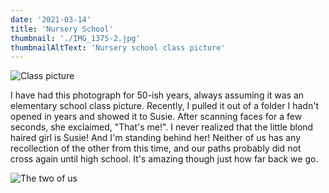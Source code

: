 ```yaml
---
date: '2021-03-14'
title: 'Nursery School'
thumbnail: './IMG_1375-2.jpg'
thumbnailAltText: 'Nursery school class picture'
---
```


![Class picture](IMG_1376-2.jpg)

I have had this photograph for 50-ish years, always assuming it was an elementary school class picture. Recently, I pulled it out of a folder I hadn't opened in years and showed it to Susie. After scanning faces for a few seconds, she exclaimed, "That's me!". I never realized that the little blond haired girl is Susie! And I'm standing behind her! Neither of us has any recollection of the other from this time, and our paths probably did not cross again until high school. It's amazing though just how far back we go. 

![The two of us](IMG_1375-2.jpg)